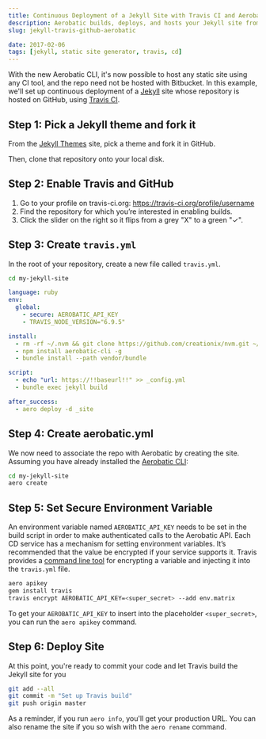 ```yaml
---
title: Continuous Deployment of a Jekyll Site with Travis CI and Aerobatic
description: Aerobatic builds, deploys, and hosts your Jekyll site from Github, using Travis CI.
slug: jekyll-travis-github-aerobatic

date: 2017-02-06
tags: [jekyll, static site generator, travis, cd]
---
```



With the new Aerobatic CLI, it's now possible to host any static site using any CI tool, and the repo need not be hosted with Bitbucket. In this example, we'll set up continuous deployment of a [Jekyll](https://jekyllrb.com/) site whose repository is hosted on GitHub, using [Travis CI](https://travis-ci.org/).

## Step 1: Pick a Jekyll theme and fork it

From the [Jekyll Themes](http://jekyllthemes.org/) site, pick a theme and fork it in GitHub.

<MdxImage screenshot src="/img/github-fork.png" alt="Fork repo" />

Then, clone that repository onto your local disk.

## Step 2: Enable Travis and GitHub

1. Go to your profile on travis-ci.org: https://travis-ci.org/profile/username
2. Find the repository for which you’re interested in enabling builds.
3. Click the slider on the right so it flips from a grey "X" to a green "✓".

## Step 3: Create `travis.yml`

In the root of your repository, create a new file called `travis.yml`.

```bash
cd my-jekyll-site
```

```yaml
language: ruby
env:
  global:
    - secure: AEROBATIC_API_KEY
    - TRAVIS_NODE_VERSION="6.9.5"

install:
  - rm -rf ~/.nvm && git clone https://github.com/creationix/nvm.git ~/.nvm && (cd ~/.nvm && git checkout `git describe --abbrev=0 --tags`) && source ~/.nvm/nvm.sh && nvm install $TRAVIS_NODE_VERSION
  - npm install aerobatic-cli -g
  - bundle install --path vendor/bundle

script:
  - echo "url: https://!!baseurl!!" >> _config.yml
  - bundle exec jekyll build

after_success:
  - aero deploy -d _site
```

## Step 4: Create aerobatic.yml

We now need to associate the repo with Aerobatic by creating the site. Assuming you have already installed the [Aerobatic CLI](https://www.aerobatic.com/docs/getting-started/):

```bash
cd my-jekyll-site
aero create
```

## Step 5: Set Secure Environment Variable

An environment variable named `AEROBATIC_API_KEY` needs to be set in the build script in order to make authenticated calls to the Aerobatic API. Each CD service has a mechanism for setting environment variables. It’s recommended that the value be encrypted if your service supports it. Travis provides a [command line tool](https://docs.travis-ci.com/user/environment-variables/#Defining-encrypted-variables-in-.travis.yml) for encrypting a variable and injecting it into the `travis.yml` file.

```bash
aero apikey
gem install travis
travis encrypt AEROBATIC_API_KEY=<super_secret> --add env.matrix
```

To get your `AEROBATIC_API_KEY` to insert into the placeholder `<super_secret>`, you can run the `aero apikey` command.

## Step 6: Deploy Site

At this point, you're ready to commit your code and let Travis build the Jekyll site for you

```bash
git add --all
git commit -m "Set up Travis build"
git push origin master
```

As a reminder, if you run `aero info`, you'll get your production URL. You can also rename the site if you so wish with the `aero rename` command.

<MdxImage screenshot src="/img/travis-build.png" alt="Travis build" />
